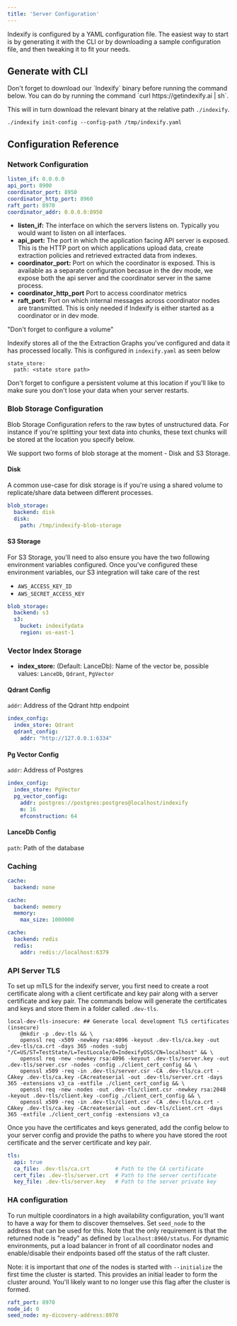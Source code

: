 ```yaml
---
title: 'Server Configuration'
---
```


Indexify is configured by a YAML configuration file. The easiest way to start is by generating it with the CLI or by downloading a sample configuration file, and then tweaking it to fit your needs.

## Generate with CLI

<Note>
  Don't forget to download our `Indexify` binary before running the command below. You can do by running the command `curl https://getindexify.ai | sh`.

  This will in turn download the relevant binary at the relative path `./indexify`.
</Note>

```shell
./indexify init-config --config-path /tmp/indexify.yaml
```

## Configuration Reference

### Network Configuration

```yaml
listen_if: 0.0.0.0
api_port: 8900
coordinator_port: 8950
coordinator_http_port: 8960
raft_port: 8970
coordinator_addr: 0.0.0.0:8950
```

- **listen_if:** The interface on which the servers listens on. Typically you would want to listen on all interfaces.
- **api_port:** The port in which the application facing API server is exposed. This is the HTTP port on which applications upload data, create extraction policies and retrieved extracted data from indexes.
- **coordinator_port:** Port on which the coordinator is exposed. This is available as a separate configuration becasue in the dev mode, we expose both the api server and the coordinator server in the same process.
- **coordinator_http_port** Port to access coordinator metrics
- **raft_port:** Port on which internal messages across coordinator nodes are transmitted. This is only needed if Indexify is either started as a coordinator or in dev mode.

<Note>
  "Don't forget to configure a volume"

  Indexify stores all of the the Extraction Graphs you've configured and data it has processed locally. This is configured in `indexify.yaml` as seen below

  ```
  state_store:
    path: <state store path>
  ```

  Don't forget to configure a persistent volume at this location if you'll like to make sure you don't lose your data when your server restarts.

</Note>

### Blob Storage Configuration

Blob Storage Configuration refers to the raw bytes of unstructured data. For instance if you're splitting your text data into chunks, these text chunks will be stored at the location you specify below.

We support two forms of blob storage at the moment - Disk and S3 Storage.

#### Disk

A common use-case for disk storage is if you're using a shared volume to replicate/share data between different processes.

```yaml
blob_storage:
  backend: disk
  disk:
    path: /tmp/indexify-blob-storage
```

#### S3 Storage

For S3 Storage, you'll need to also ensure you have the two following environment variables configured. Once you've configured these environment variables, our S3 integration will take care of the rest

- `AWS_ACCESS_KEY_ID`
- `AWS_SECRET_ACCESS_KEY`

```yaml
blob_storage:
  backend: s3
  s3:
    bucket: indexifydata
    region: us-east-1
```

### Vector Index Storage
* **index_store:** (Default: LanceDb): Name of the vector be, possible values: `LanceDb`, `Qdrant`, `PgVector`

#### Qdrant Config
`addr`: Address of the Qdrant http endpoint
```yaml
index_config:
  index_store: Qdrant
  qdrant_config:
    addr: "http://127.0.0.1:6334"
```
#### Pg Vector Config
`addr`: Address of Postgres

```yaml
index_config:
  index_store: PgVector
  pg_vector_config:
    addr: postgres://postgres:postgres@localhost/indexify
    m: 16
    efconstruction: 64
```

#### LanceDb Config
`path`: Path of the database

### Caching
```yaml
cache:
  backend: none
```
```yaml
cache:
  backend: memory
  memory:
    max_size: 1000000
```
```yaml
cache:
  backend: redis
  redis:
    addr: redis://localhost:6379
```

### API Server TLS

To set up mTLS for the indexify server, you first need to create a root certificate along with a client certificate and key pair along with a server certificate and key pair. The commands below will generate the certificates and keys and store them in a folder called `.dev-tls`.

```
local-dev-tls-insecure: ## Generate local development TLS certificates (insecure)
	@mkdir -p .dev-tls && \
	openssl req -x509 -newkey rsa:4096 -keyout .dev-tls/ca.key -out .dev-tls/ca.crt -days 365 -nodes -subj "/C=US/ST=TestState/L=TestLocale/O=IndexifyOSS/CN=localhost" && \
	openssl req -new -newkey rsa:4096 -keyout .dev-tls/server.key -out .dev-tls/server.csr -nodes -config ./client_cert_config && \
	openssl x509 -req -in .dev-tls/server.csr -CA .dev-tls/ca.crt -CAkey .dev-tls/ca.key -CAcreateserial -out .dev-tls/server.crt -days 365 -extensions v3_ca -extfile ./client_cert_config && \
	openssl req -new -nodes -out .dev-tls/client.csr -newkey rsa:2048 -keyout .dev-tls/client.key -config ./client_cert_config && \
	openssl x509 -req -in .dev-tls/client.csr -CA .dev-tls/ca.crt -CAkey .dev-tls/ca.key -CAcreateserial -out .dev-tls/client.crt -days 365 -extfile ./client_cert_config -extensions v3_ca
```

Once you have the certificates and keys generated, add the config below to your server config and provide the paths to where you have stored the root certificate and the server certificate and key pair.

```yaml
tls:
  api: true
  ca_file: .dev-tls/ca.crt        # Path to the CA certificate
  cert_file: .dev-tls/server.crt  # Path to the server certificate
  key_file: .dev-tls/server.key   # Path to the server private key
```

### HA configuration

To run multiple coordinators in a high availability configuration, you'll want
to have a way for them to discover themselves. Set `seed_node` to the address
that can be used for this. Note that the only requirement is that the returned
node is "ready" as defined by `localhost:8960/status`. For dynamic environments,
put a load balancer in front of all coordinator nodes and enable/disable their
endpoints based off the status of the raft cluster.

Note: it is important that *one* of the nodes is started with
`--initialize` the first time the cluster is started. This provides an
initial leader to form the cluster around. You'll likely want to no longer use
this flag after the cluster is formed.

```yaml
raft_port: 8970
node_id: 0
seed_node: my-dicovery-address:8970
```
